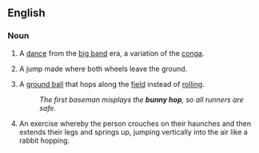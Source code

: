 {{also|bunny-hop}}
==English==

===Noun===
{{wikipedia|bunny_hop_(dance)|bunny hop}}
{{en-noun|head=[[bunny]] [[hop]]}}

# {{context|chiefly|US|idiomatic|lang=en}} A [[dance]] from the [[big band]] era, a variation of the [[conga]].
# {{context|cycling|lang=en}} A jump made where both wheels leave the ground.
# {{context|baseball|lang=en}} A [[ground ball]] that hops along the [[field]] instead of [[rolling]].
#: ''The first baseman misplays the '''bunny hop''', so all runners are safe.''
# An exercise whereby the person crouches on their haunches and then extends their legs and springs up, jumping vertically into the air like a rabbit hopping.